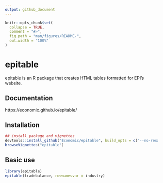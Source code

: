 ```yaml
---
output: github_document
---
```


<!-- README.md is generated from README.Rmd. Please edit that file -->

```r
knitr::opts_chunk$set(
  collapse = TRUE,
  comment = "#>",
  fig.path = "man/figures/README-",
  out.width = "100%"
)
```
# epitable
epitable is an R package that creates HTML tables formatted for EPI's website.

## Documentation
https://economic.github.io/epitable/

## Installation
```r
## install package and vignettes
devtools::install_github("Economic/epitable", build_opts = c("--no-resave-data", "--no-manual"))
browseVignettes("epitable")
```

## Basic use
```r
library(epitable)
epitable(tradebalance, rownamesvar = industry)
```


